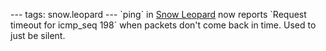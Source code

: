 ---
tags: snow.leopard
---
`ping` in [[Snow Leopard]] now reports `Request timeout for icmp_seq 198` when packets don't come back in time. Used to just be silent.

